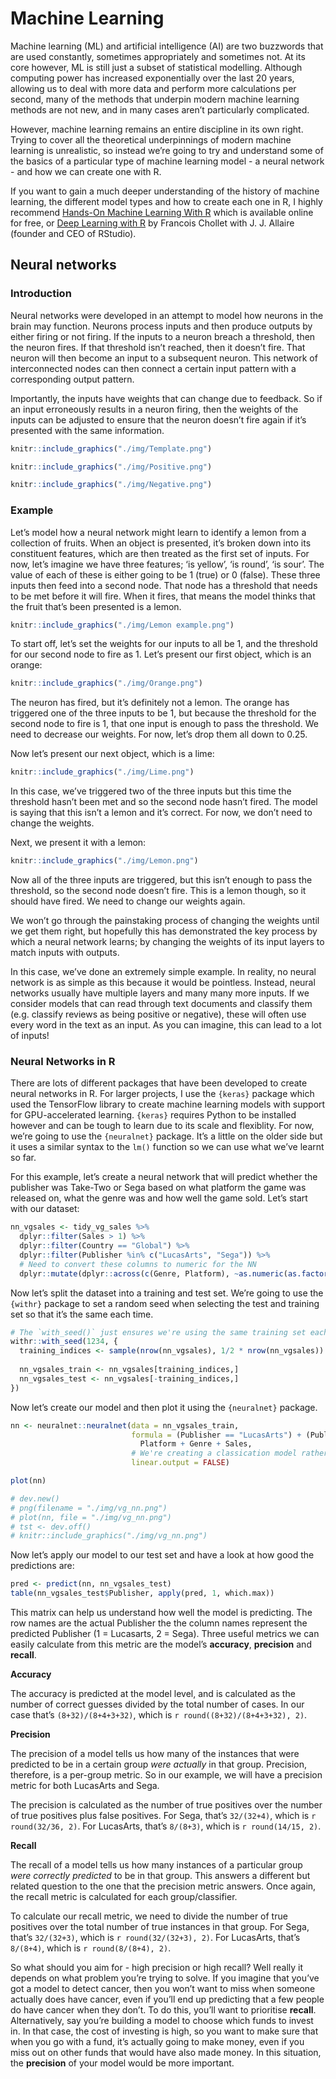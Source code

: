 # Machine Learning

Machine learning (ML) and artificial intelligence (AI) are two buzzwords that are used constantly, sometimes appropriately and sometimes not. At its core however, ML is still just a subset of statistical modelling. Although computing power has increased exponentially over the last 20 years, allowing us to deal with more data and perform more calculations per second, many of the methods that underpin modern machine learning methods are not new, and in many cases aren't particularly complicated.


However, machine learning remains an entire discipline in its own right. Trying to cover all the theoretical underpinnings of modern machine learning is unrealistic, so instead we're going to try and understand some of the basics of a particular type of machine learning model - a neural network - and how we can create one with R.

If you want to gain a much deeper understanding of the history of machine learning, the different model types and how to create each one in R, I highly recommend [Hands-On Machine Learning With R](https://bradleyboehmke.github.io/HOML/) which is available online for free, or [Deep Learning with R](https://www.manning.com/books/deep-learning-with-r) by Francois Chollet with J. J. Allaire (founder and CEO of RStudio).

## Neural networks

### Introduction

Neural networks were developed in an attempt to model how neurons in the brain may function. Neurons process inputs and then produce outputs by either firing or not firing. If the inputs to a neuron breach a threshold, then the neuron fires. If that threshold isn't reached, then it doesn't fire. That neuron will then become an input to a subsequent neuron. This network of interconnected nodes can then connect a certain input pattern with a corresponding output pattern.

Importantly, the inputs have weights that can change due to feedback. So if an input erroneously results in a neuron firing, then the weights of the inputs can be adjusted to ensure that the neuron doesn't fire again if it's presented with the same information.

```r
knitr::include_graphics("./img/Template.png")
```

```r
knitr::include_graphics("./img/Positive.png")
```

```r
knitr::include_graphics("./img/Negative.png")
```

### Example

Let's model how a neural network might learn to identify a lemon from a collection of fruits. When an object is presented, it's broken down into its constituent features, which are then treated as the first set of inputs. For now, let's imagine we have three features; 'is yellow', 'is round', 'is sour'. The value of each of these is either going to be 1 (true) or 0 (false). These three inputs then feed into a second node. That node has a threshold that needs to be met before it will fire. When it fires, that means the model thinks that the fruit that's been presented is a lemon.

```r
knitr::include_graphics("./img/Lemon example.png")
```

To start off, let's set the weights for our inputs to all be 1, and the threshold for our second node to fire as 1. Let's present our first object, which is an orange:

```r
knitr::include_graphics("./img/Orange.png")
```

The neuron has fired, but it's definitely not a lemon. The orange has triggered one of the three inputs to be 1, but because the threshold for the second node to fire is 1, that one input is enough to pass the threshold. We need to decrease our weights. For now, let's drop them all down to 0.25.

Now let's present our next object, which is a lime:

```r
knitr::include_graphics("./img/Lime.png")
```

In this case, we've triggered two of the three inputs but this time the threshold hasn't been met and so the second node hasn't fired. The model is saying that this isn't a lemon and it's correct. For now, we don't need to change the weights.

Next, we present it with a lemon:

```r
knitr::include_graphics("./img/Lemon.png")
```

Now all of the three inputs are triggered, but this isn't enough to pass the threshold, so the second node doesn't fire. This is a lemon though, so it should have fired. We need to change our weights again.

We won't go through the painstaking process of changing the weights until we get them right, but hopefully this has demonstrated the key process by which a neural network learns; by changing the weights of its input layers to match inputs with outputs.

In this case, we've done an extremely simple example. In reality, no neural network is as simple as this because it would be pointless. Instead, neural networks usually have multiple layers and many many more inputs. If we consider models that can read through text documents and classify them (e.g. classify reviews as being positive or negative), these will often use every word in the text as an input. As you can imagine, this can lead to a lot of inputs!

### Neural Networks in R

There are lots of different packages that have been developed to create neural networks in R. For larger projects, I use the `{keras}` package which used the TensorFlow library to create machine learning models with support for GPU-accelerated learning. `{keras}` requires Python to be installed however and can be tough to learn due to its scale and flexiblity. For now, we're going to use the `{neuralnet}` package. It's a little on the older side but it uses a similar syntax to the `lm()` function so we can use what we've learnt so far.

For this example, let's create a neural network that will predict whether the publisher was Take-Two or Sega based on what platform the game was released on, what the genre was and how well the game sold. Let's start with our dataset:

```r

nn_vgsales <- tidy_vg_sales %>%
  dplyr::filter(Sales > 1) %>%
  dplyr::filter(Country == "Global") %>%
  dplyr::filter(Publisher %in% c("LucasArts", "Sega")) %>%
  # Need to convert these columns to numeric for the NN
  dplyr::mutate(dplyr::across(c(Genre, Platform), ~as.numeric(as.factor(.x))))


```

Now let's split the dataset into a training and test set. We're going to use the `{withr}` package to set a random seed when selecting the test and training set so that it's the same each time.

```r
# The `with_seed()` just ensures we're using the same training set each time
withr::with_seed(1234, {
  training_indices <- sample(nrow(nn_vgsales), 1/2 * nrow(nn_vgsales))
  
  nn_vgsales_train <- nn_vgsales[training_indices,]
  nn_vgsales_test <- nn_vgsales[-training_indices,]
})

```

Now let's create our model and then plot it using the `{neuralnet}` package.
```r
nn <- neuralnet::neuralnet(data = nn_vgsales_train,
                           formula = (Publisher == "LucasArts") + (Publisher == "Sega") ~
                             Platform + Genre + Sales,
                           # We're creating a classication model rather than a regression model
                           linear.output = FALSE)

plot(nn)
```

```r
# dev.new()
# png(filename = "./img/vg_nn.png")
# plot(nn, file = "./img/vg_nn.png")
# tst <- dev.off()
# knitr::include_graphics("./img/vg_nn.png")
```


Now let's apply our model to our test set and have a look at how good the predictions are:

```r
pred <- predict(nn, nn_vgsales_test)
table(nn_vgsales_test$Publisher, apply(pred, 1, which.max))
```

This matrix can help us understand how well the model is predicting. The row names are the actual Publisher the the column names represent the predicted Publisher (1 = Lucasarts, 2 = Sega). Three useful metrics we can easily calculate from this metric are the model's **accuracy**, **precision** and **recall**.



**Accuracy**

The accuracy is predicted at the model level, and is calculated as the number of correct guesses divided by the total number of cases. In our case that's
`(8+32)/(8+4+3+32)`, which is `r round((8+32)/(8+4+3+32), 2)`.

**Precision**

The precision of a model tells us how many of the instances that were predicted to be in a certain group *were actually* in that group.
Precision, therefore, is a per-group metric. So in our example, we will have a precision metric for both LucasArts and Sega.

The precision is calculated as the number of true positives over the number of true positives plus false positives. For Sega, that's
`32/(32+4)`, which is `r round(32/36, 2)`. For LucasArts, that's `8/(8+3)`, which is `r round(14/15, 2)`.

**Recall**

The recall of a model tells us how many instances of a particular group *were correctly predicted* to be in that group. This answers a different but related question to the one that the precision metric answers. Once again, the recall metric is calculated for each group/classifier.

To calculate our recall metric, we need to divide the number of true positives over the total number of true instances in that group. For Sega, that's `32/(32+3)`, which is `r round(32/(32+3), 2)`. For LucasArts, that's `8/(8+4)`, which is `r round(8/(8+4), 2)`.


So what should you aim for - high precision or high recall? Well really it depends on what problem you're trying to solve. If you imagine that you've got a model to detect cancer, then you won't want to miss when someone actually does have cancer, even if you'll end up predicting that a few people do have cancer when they don't. To do this, you'll want to prioritise **recall**.
Alternatively, say you're building a model to choose which funds to invest in. In that case, the cost of investing is high, so you want to make sure that when you go with a fund, it's actually going to make money, even if you miss out on other funds that would have also made money. In this situation, the **precision** of your model would be more important.